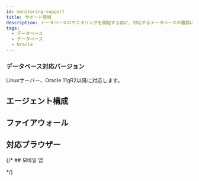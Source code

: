 ```yaml
---
id: monitoring-support
title: サポート環境
description: データベースのモニタリングを開始する前に、対応するデータベースの種類について確認してください。
tags:
  - データベース
  - データベース
  - Oracle
---
```



<Desc name='Oracle Pro' />

### データベース対応バージョン

Linuxサーバー、Oracle 11gR2以降に対応します。

## エージェント構成


<Dbsupportenvagentconstruction />

## ファイアウォール


<Proxy />

## 対応ブラウザー


<Supportedbrowser />

{/* ## 모바일 앱


<Mobileapp />   */}
